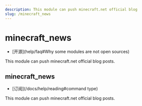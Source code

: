 ```yaml
---
description: This module can push minecraft.net official blog
slug: /minecraft_news
---
```


# minecraft_news

-   [开源]\(help/faq#Why some modules are not open sources)

This module can push minecraft.net official blog posts.

## minecraft_news

-   [订阅]\(/docs/help/reading#command type)

This module can push minecraft.net official blog posts.
